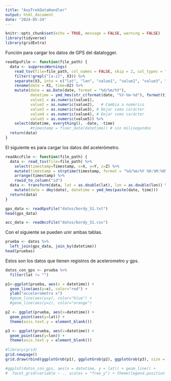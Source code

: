 ```yaml
---
title: "AxyTrekDataHandler"
output: html_document
date: "2024-05-24"
---
```


```r
knitr::opts_chunk$set(echo = TRUE, message = FALSE, warning = FALSE)
library(tidyverse)
library(gridExtra)
```

Función para cargar los datos de GPS del datalogger.

```r
readGpsFile <- function(file_path) {
  data <- suppressWarnings(
    read_tsv(file=file_path, col_names = FALSE, skip = 2, col_types = "ctc", show_col_types = FALSE)) %>% 
    filter(!grepl("[a-z]", X3)) %>% 
    separate(X3, into = c("lat", "lon", "value1", "value2", "value3", "value4", "value5"), sep = "\t") %>% 
    rename(date = X1, time=X2) %>%
    mutate(date = as.Date(date, format = "%d/%m/%Y"),
           datetime = ymd_hms(str_c(format(date, "%Y-%m-%d"), format(time, "%H:%M:%S"), sep = " "), tz = "UTC"),
           value1 = as.numeric(value1),
           value2 = as.numeric(value2),   # Cambia a numérico
           value3 = as.numeric(value3), # Dejar como carácter
           value4 = as.numeric(value4), # Dejar como carácter
           value5 = as.numeric(value5)) %>% 
    select(datetime, everything(), -date, -time)
           #timestamp = floor_date(datetime)) # sin milisegundos
  return(data)
}
```

El siguiente es para cargar los datos del acelerómetro.

```r
readAccFile <- function(file_path) {
  data <- read_tsv(file=file_path) %>% 
    select(timestamp=Timestamp, x=X, y=Y, z=Z) %>% 
    mutate(timestamp = strptime(timestamp, format = "%d/%m/%Y %H:%M:%OS", tz = "UTC")) %>% 
    arrange(timestamp) %>% 
    rowid_to_column("id")
  data <- transform(data, lat = as.double(lat), lon = as.double(lon)) %>% 
    mutate(date = dmy(date), datetime = ymd_hms(paste(date, time)))
  return(data)
}
```

```r
gps_data <- readGpsFile("datos/bordy_S1.txt")
head(gps_data)
```

```r
acc_data <- readAccFile("datos/bordy_S1.csv")
```


Con el siguiente se pueden unir ambas tablas.

```r
prueba <- datos %>%
  left_join(gps_data, join_by(datetime))
head(pruebas)
```

Estos son los datos que tienen registros de acelerometro y gps.

```r
datos_con_gps <- prueba %>% 
  filter(lat != "")

```

```r
p1<-ggplot(prueba, aes(x = datetime)) +
  geom_line(aes(y=x), color="red") +
  ylab("accelerometro x")
  #geom_line(aes(y=y), color="blue") +
  #geom_line(aes(y=z), color="orange")

p2 <- ggplot(prueba, aes(x=datetime)) +
  geom_point(aes(y=lat)) +
  theme(axis.text.y = element_blank())

p3 <- ggplot(prueba, aes(x=datetime)) +
  geom_point(aes(y=lon)) +
  theme(axis.text.y = element_blank())
    
#library(grid)
grid.newpage()
grid.draw(rbind(ggplotGrob(p1), ggplotGrob(p2), ggplotGrob(p3), size = "last"))
```

```r
#ggplot(datos_con_gps, aes(x = datetime, y = lat)) + geom_line() + 
#  facet_grid(variable ~ ., scales = "free_y") + theme(legend.position = "none")
```



